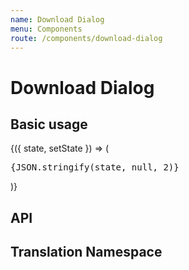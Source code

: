 ```yaml
---
name: Download Dialog
menu: Components
route: /components/download-dialog
---
```



# Download Dialog

## Basic usage

<Playground>
  <State
    initial={{}}
  >
    {({ state, setState }) => (
      <React.Fragment>
        <div>
          <pre>{JSON.stringify(state, null, 2)}</pre>
        </div>
        <div style={{ maxWidth: '400px', margin: '0 auto' }}>
          <DownloadDialog />
        </div>
      </React.Fragment>
    )}
  </State>
</Playground>

## API

<Props of={DownloadDialog} />

## Translation Namespace

<NameSpace name="DownloadDialog" />
